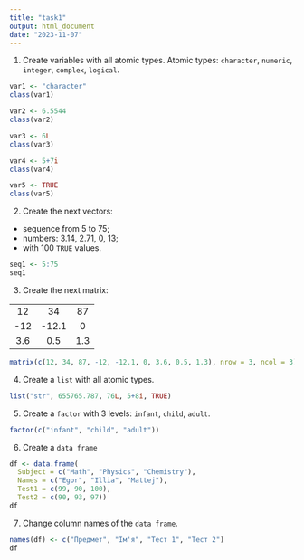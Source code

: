 ---
title: "task1"
output: html_document
date: "2023-11-07"
---

1. Create variables with all atomic types. Atomic types: `character`, `numeric`, `integer`, `complex`, `logical`.

```{r}
var1 <- "character"
class(var1)

var2 <- 6.5544
class(var2)

var3 <- 6L
class(var3)

var4 <- 5+7i
class(var4)

var5 <- TRUE
class(var5)
```


2. Create the next vectors:
  * sequence from 5 to 75;
  * numbers: 3.14, 2.71, 0, 13;
  * with 100 `TRUE` values.
  
```{r}
seq1 <- 5:75
seq1
```


3. Create the next matrix:

|  |   |  |
|:---:|:-----:|:---:|
| 12  | 34    | 87  |
| -12 | -12.1 | 0   |
| 3.6 | 0.5   | 1.3 |

```{r}
matrix(c(12, 34, 87, -12, -12.1, 0, 3.6, 0.5, 1.3), nrow = 3, ncol = 3)
```


4. Create a `list` with all atomic types.
```{r}
list("str", 655765.787, 76L, 5+8i, TRUE)
```


5. Create a `factor` with 3 levels: `infant`, `child`, `adult`.
```{r}
factor(c("infant", "child", "adult"))
```


6. Create a `data frame`
```{r}
df <- data.frame(
  Subject = c("Math", "Physics", "Chemistry"),
  Names = c("Egor", "Illia", "Mattej"),
  Test1 = c(99, 90, 100),
  Test2 = c(90, 93, 97))
df
```


7. Change column names of the `data frame`.

```{r}
names(df) <- c("Предмет", "Ім'я", "Тест 1", "Тест 2")
df
```


